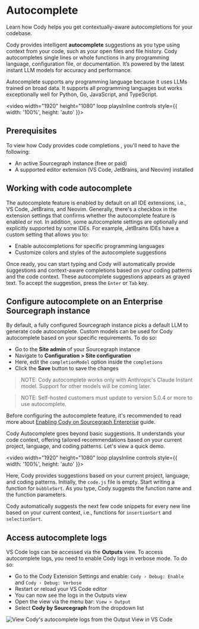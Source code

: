 # Autocomplete

<p className="subtitle">
  Learn how Cody helps you get contextually-aware autocompletions for your
  codebase.
</p>

Cody provides intelligent **autocomplete** suggestions as you type using context from your code, such as your open files and file history. Cody autocompletes single lines or whole functions in any programming language, configuration file, or documentation. It’s powered by the latest instant LLM models for accuracy and performance.

Autocomplete supports any programming language because it uses LLMs trained on broad data. It supports all programming languages but works exceptionally well for Python, Go, JavaScript, and TypeScript.

<video width="1920" height="1080" loop playsInline controls style={{ width: '100%', height: 'auto' }}>
  <source src="https://storage.googleapis.com/sourcegraph-assets/Docs/Media/cody-in-action.mp4" type="video/mp4" />
</video>

## Prerequisites

To view how Cody provides code completions , you'll need to have the following:

- An active Sourcegraph instance (free or paid)
- A supported editor extension (VS Code, JetBrains, and Neovim) installed

## Working with code autocomplete

The autocomplete feature is enabled by default on all IDE extensions, i.e., VS Code, JetBrains, and Neovim. Generally, there's a checkbox in the extension settings that confirms whether the autocomplete feature is enabled or not. In addition, some autocomplete settings are optionally and explicitly supported by some IDEs. For example, JetBrains IDEs have a custom setting that allows you to:

- Enable autocompletions for specific programming languages
- Customize colors and styles of the autocomplete suggestions

Once ready, you can start typing and Cody will automatically provide suggestions and context-aware completions based on your coding patterns and the code context. These autocomplete suggestions appears as grayed text. To accept the suggestion, press the `Enter` or `Tab` key.

## Configure autocomplete on an Enterprise Sourcegraph instance

By default, a fully configured Sourcegraph instance picks a default LLM to generate code autocomplete. Custom models can be used for Cody autocomplete based on your specific requirements. To do so:

- Go to the **Site admin** of your Sourcegraph instance
- Navigate to **Configuration > Site configuration**
- Here, edit the `completionModel` option inside the `completions`
- Click the **Save** button to save the changes

> NOTE: Cody autocomplete works only with Anthropic's Claude Instant model. Support for other models will be coming later.

> NOTE: Self-hosted customers must update to version 5.0.4 or more to use autocomplete.

Before configuring the autocomplete feature, it's recommended to read more about [Enabling Cody on Sourcegraph Enterprise](/cody/cody-clients/enable-cody-enterprise) guide.

Cody Autocomplete goes beyond basic suggestions. It understands your code context, offering tailored recommendations based on your current project, language, and coding patterns. Let's view a quick demo.

<video width="1920" height="1080" loop playsInline controls style={{ width: '100%', height: 'auto' }}>
  <source src="https://storage.googleapis.com/sourcegraph-assets/Docs/Media/contexual-autocpmplete.mp4" type="video/mp4" />
</video>

Here, Cody provides suggestions based on your current project, language, and coding patterns. Initially, the `code.js` file is empty. Start writing a function for `bubbleSort`. As you type, Cody suggests the function name and the function parameters.

Cody automatically suggests the next few code snippets for every new line based on your current context, i.e., functions for `insertionSort` and `selectionSort`.

## Access autocomplete logs

VS Code logs can be accessed via the **Outputs** view. To access autocomplete logs, you need to enable Cody logs in verbose mode. To do so:

- Go to the Cody Extension Settings and enable: `Cody › Debug: Enable` and `Cody › Debug: Verbose`
- Restart or reload your VS Code editor
- You can now see the logs in the Outputs view
- Open the view via the menu bar: `View > Output`
- Select **Cody by Sourcegraph** from the dropdown list

![View Cody's autocomplete logs from the Output View in VS Code](https://storage.googleapis.com/sourcegraph-assets/Docs/autocomplete-logs.png)
